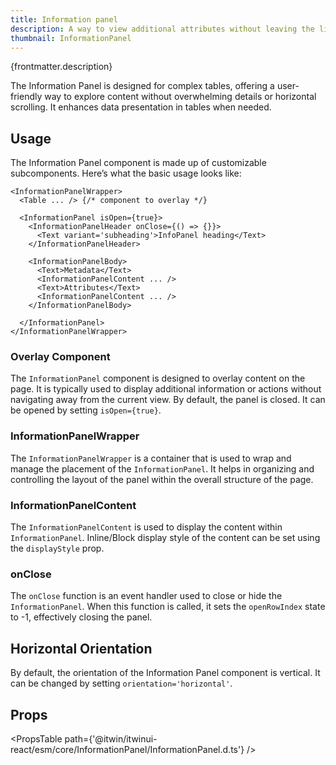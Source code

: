 ```yaml
---
title: Information panel
description: A way to view additional attributes without leaving the list of items.
thumbnail: InformationPanel
---
```


<p>{frontmatter.description}</p>

<LiveExample src='InformationPanel.main.tsx'>
  <AllExamples.InformationPanelMainExample client:load />
</LiveExample>

The Information Panel is designed for complex tables, offering a user-friendly way to explore content without overwhelming details or horizontal scrolling. It enhances data presentation in tables when needed.

## Usage

The Information Panel component is made up of customizable subcomponents. Here’s what the basic usage looks like:

```tsx
<InformationPanelWrapper>
  <Table ... /> {/* component to overlay */}

  <InformationPanel isOpen={true}>
    <InformationPanelHeader onClose={() => {}}>
      <Text variant='subheading'>InfoPanel heading</Text>
    </InformationPanelHeader>

    <InformationPanelBody>
      <Text>Metadata</Text>
      <InformationPanelContent ... />
      <Text>Attributes</Text>
      <InformationPanelContent ... />
    </InformationPanelBody>

  </InformationPanel>
</InformationPanelWrapper>
```

### Overlay Component

The `InformationPanel` component is designed to overlay content on the page. It is typically used to display additional information or actions without navigating away from the current view. By default, the panel is closed. It can be opened by setting `isOpen={true}`.

### InformationPanelWrapper

The `InformationPanelWrapper` is a container that is used to wrap and manage the placement of the `InformationPanel`. It helps in organizing and controlling the layout of the panel within the overall structure of the page.

### InformationPanelContent

The `InformationPanelContent` is used to display the content within `InformationPanel`. Inline/Block display style of the content can be set using the `displayStyle` prop.

### onClose

The `onClose` function is an event handler used to close or hide the `InformationPanel`. When this function is called, it sets the `openRowIndex` state to -1, effectively closing the panel.

## Horizontal Orientation

By default, the orientation of the Information Panel component is vertical. It can be changed by setting `orientation='horizontal'`.

<LiveExample src='InformationPanel.horizontal.tsx'>
  <AllExamples.InformationPanelHorizontalExample client:load />
</LiveExample>

## Props

<PropsTable path={'@itwin/itwinui-react/esm/core/InformationPanel/InformationPanel.d.ts'} />
